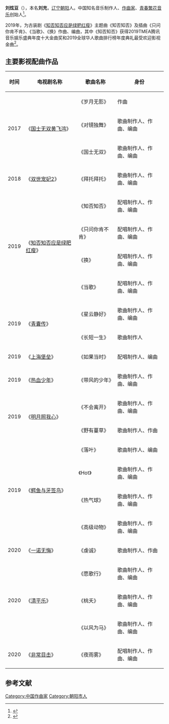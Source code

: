 {{Infobox artist|honorific_prefix=|resting_place=|honorific_suffix=|image=|image_size=|alt=|caption=|native_name=|native_name_lang=|birth_name=刘充|birth_date={{Birth date and age|1988|02|29}}|birth_place=[[辽宁省|辽宁省]][[朝阳市|朝阳市]]|death_date=<!-- {{Death date and age|YYYY|MM|DD|YYYY|MM|DD}} -->|death_place=|name=刘炫豆|nationality={{PRC}}|resting_place_coordinates=<!-- {{Coord|LAT|LONG|type:landmark|display=inline}} -->|education=|alma_mater=|known_for=《知否知否》|notable_works=|style=|movement=|spouse=|awards=<!-- {{awd|award|year|title|role|name}} -->|elected=|patrons=|memorials=|website=<!-- {{URL|Example.com}} -->|module=}}

'''刘炫豆'''（{{Bd|1988年|2月29日}}），本名'''刘充'''，[[辽宁省|辽宁]][[朝阳市|朝阳]]人。中国知名音乐制作人、[[作曲家|作曲家]]、[[青春繁花音乐|青春繁花音乐]]创始人<ref>{{Cite web|title=刘炫豆、张靖怡：青春繁花 以“歌”为马|url=http://news.kf.cn/2020/0810/486431.shtml|accessdate=|author=|date=|format=|publisher=|language=|archive-date=2020-10-22|archive-url=https://web.archive.org/web/20201022123421/http://news.kf.cn/2020/0810/486431.shtml|dead-url=no}}</ref>。

2019年，为古装剧《[[知否知否应是绿肥红瘦|知否知否应是绿肥红瘦]]》主题曲《知否知否》及插曲《只问你肯不肯》、《当歌》、《换》作曲、编曲，其中《知否知否》获得2019TMEA腾讯音乐娱乐盛典年度十大金曲奖和2019全球华人歌曲排行榜年度典礼最受欢迎影视金曲<ref>{{Cite web|title=2019TMEA腾讯音乐娱乐盛典收官，现场颁发六大类奖项|url=https://tech.sina.com.cn/roll/2019-12-09/doc-iihnzhfz4652688.shtml|accessdate=|author=|date=|format=|publisher=|language=|archive-date=2020-11-04|archive-url=https://web.archive.org/web/20201104014646/https://tech.sina.com.cn/roll/2019-12-09/doc-iihnzhfz4652688.shtml|dead-url=no}}</ref>。

== 主要影视配曲作品 ==
{| class="wikitable"
!时间
!电视剧名称
!歌曲名称
!身份
|-
| rowspan="3" |2017
| rowspan="3" |《[[国士无双黄飞鸿|国士无双黄飞鸿]]》
|《岁月无影》
|作曲
|-
|《对镜独舞》
|歌曲制作人、作曲、编曲
|-
|《国士无双》
|歌曲制作人、作曲、编曲
|-
|2018
|《[[双世宠妃2|双世宠妃2]]》
|《拜托拜托》
|歌曲制作人、作曲、编曲
|-
| rowspan="4" |2019
| rowspan="4" |《[[知否知否应是绿肥红瘦|知否知否应是绿肥红瘦]]》
|《知否知否》
|配唱制作人、作曲、编曲
|-
|《只问你肯不肯》
|配唱制作人、作曲、编曲
|-
|《换》
|配唱制作人、作曲、编曲
|-
|《当歌》
|配唱制作人、作曲、编曲
|-
| rowspan="2" |2019
| rowspan="2" |《[[青囊传|青囊传]]》
|《星云静好》
|歌曲制作人、作曲、编曲
|-
|《长短一生》
|歌曲制作人
|-
|2019
|《[[上海堡垒|上海堡垒]]》
|《如果当时》
|配唱制作人、编曲
|-
|2019
|《[[热血少年|热血少年]]》
|《带风的少年》
|歌曲制作人、作曲、编曲
|-
| rowspan="2" |2019
| rowspan="2" |《[[明月照我心|明月照我心]]》
|《不会离开》
|歌曲制作人、作曲、编曲
|-
|《野有蔓草》
|歌曲制作人、作曲
|-
| rowspan="4" |2019
| rowspan="4" |《[[鳄鱼与牙签鸟|鳄鱼与牙签鸟]]》
|《落叶》
|歌曲制作人、编曲
|-
|《Hot》
|歌曲制作人、作曲、编曲
|-
|《热气球》
|歌曲制作人、作曲、编曲
|-
|《高级动物》
|歌曲制作人、作曲、编曲
|-
|2020
|《[[一诺无悔|一诺无悔]]》
|《虔诚》
|歌曲制作人、作曲
|-
| rowspan="3" |2020
| rowspan="3" |《[[清平乐_(电视剧)|清平乐]]》
|《愿歌行》
|歌曲制作人、作曲、编曲
|-
|《桃夭》
|歌曲制作人、作曲、编曲
|-
|《以风为马》
|歌曲制作人、作曲、编曲
|-
|2020
|《[[非常目击|非常目击]]》
|《夜雨雾》
|配唱制作人、作曲、编曲
|}

== 参考文献 ==
<references />
[[Category:中国作曲家|Category:中国作曲家]]
[[Category:朝阳市人|Category:朝阳市人]]